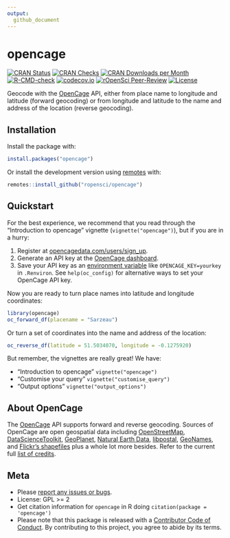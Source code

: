 ```yaml
---
output:
  github_document
---
```

<!-- README.md is generated from README.Rmd. Please edit that file -->
# opencage

<!-- badges: start -->

[![CRAN Status](https://www.r-pkg.org/badges/version/opencage)](https://cran.r-project.org/package=opencage)
[![CRAN Checks](https://cranchecks.info/badges/worst/opencage)](https://cran.r-project.org/web/checks/check_results_opencage.html)
[![CRAN Downloads per Month](https://cranlogs.r-pkg.org/badges/opencage)](https://cran.r-project.org/package=opencage)
[![R-CMD-check](https://github.com/ropensci/opencage/workflows/R-CMD-check/badge.svg)](https://github.com/ropensci/opencage/actions?query=workflow%3AR-CMD-check)
[![codecov.io](https://codecov.io/github/ropensci/opencage/coverage.svg?branch=master)](https://codecov.io/github/ropensci/opencage?branch=master)
[![rOpenSci Peer-Review](https://badges.ropensci.org/36_status.svg)](https://github.com/ropensci/software-review/issues/36)
[![License](https://img.shields.io/cran/l/opencage)](https://opensource.org/licenses/gpl-license)

<!-- badges: end -->

Geocode with the [OpenCage](https://opencagedata.com) API, either from place name to longitude and latitude (forward geocoding) or from longitude and latitude to the name and address of the location (reverse geocoding). 

## Installation

Install the package with:

```r
install.packages("opencage")
```

Or install the development version using [remotes](https://remotes.r-lib.org) with:

```r
remotes::install_github("ropensci/opencage")

```

## Quickstart

For the best experience, we recommend that you read through the "Introduction to opencage" vignette (`vignette("opencage")`), but if you are in a hurry:

1. Register at [opencagedata.com/users/sign_up](https://opencagedata.com/users/sign_up).
2. Generate an API key at the [OpenCage dashboard](https://opencagedata.com/dashboard#api-keys).
3. Save your API key as an [environment variable](https://rstats.wtf/r-startup.html#renviron) like `OPENCAGE_KEY=yourkey` in `.Renviron`. 
See `help(oc_config)` for alternative ways to set your OpenCage API key.

Now you are ready to turn place names into latitude and longitude coordinates:

```r
library(opencage)
oc_forward_df(placename = "Sarzeau")
```

Or turn a set of coordinates into the name and address of the location:

```r
oc_reverse_df(latitude = 51.5034070, longitude = -0.1275920)
```

But remember, the vignettes are really great! We have:

- "Introduction to opencage" `vignette("opencage")`
- "Customise your query" `vignette("customise_query")`
- "Output options" `vignette("output_options")`

## About OpenCage

The [OpenCage](https://opencagedata.com) API supports forward and reverse geocoding. 
Sources of OpenCage are open geospatial data including 
[OpenStreetMap](https://www.openstreetmap.org), 
[DataScienceToolkit](https://github.com/petewarden/dstk), 
[GeoPlanet](https://en.wikipedia.org/wiki/GeoPlanet), 
[Natural Earth Data](https://www.naturalearthdata.com), 
[libpostal](https://github.com/openvenues/libpostal), 
[GeoNames](https://www.geonames.org), and 
[Flickr's shapefiles](https://code.flickr.net/2009/05/21/flickr-shapefiles-public-dataset-10/) plus a whole lot more besides. 
Refer to the current full [list of credits](https://opencagedata.com/credits).

## Meta

* Please [report any issues or bugs](https://github.com/ropensci/opencage/issues).
* License: GPL >= 2
* Get citation information for `opencage` in R doing `citation(package = 'opencage')`
* Please note that this package is released with a [Contributor Code of Conduct](https://ropensci.org/code-of-conduct/). By contributing to this project, you agree to abide by its terms.
